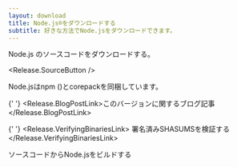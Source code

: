 ```yaml
---
layout: download
title: Node.js®をダウンロードする
subtitle: 好きな方法でNode.jsをダウンロードできます。
---
```


<section>
  Node.js <Release.VersionDropdown />のソースコードをダウンロードする。

  <Release.SourceButton />
</section>

<section>
  Node.jsは<LinkWithArrow href="https://npmjs.com">npm</LinkWithArrow> (<Release.NpmVersion />)とcorepackを同梱しています。

{' '}
<Release.BlogPostLink>このバージョンに関するブログ記事</Release.BlogPostLink>

{' '}
<Release.VerifyingBinariesLink>
  署名済みSHASUMSを検証する
</Release.VerifyingBinariesLink>

  <LinkWithArrow href="https://github.com/nodejs/node/blob/main/BUILDING.md#building-nodejs-on-supported-platforms">ソースコードからNode.jsをビルドする</LinkWithArrow>
</section>
